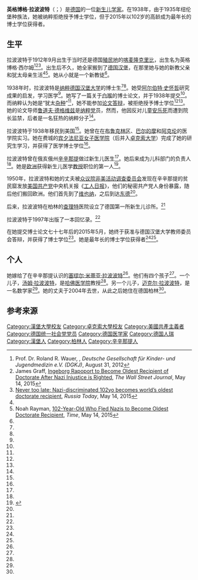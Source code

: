 {{Infobox person 
| name = 英格博格·拉波波特<br/>Ingeborg Rapoport
| image = Ingeborg_Rapoport.jpg
| image_size = 200px
| caption = 
| birth_name = 英格博格·西尔姆（Ingeborg Syllm）
| birth_date = {{birth date|1912|9|2|df=y}}
| birth_place = [[德屬喀麥隆|德屬喀麥隆]][[克里比|克里比]]
| death_date = {{death date and age|2017|3|23|1912|9|2|df=y}} 
| death_place = {{GER}}[[柏林|柏林]]
| death_cause = 
| resting_place = 
| resting_place_coordinates = 
| residence = 
| nationality = {{GER}}
| other_names = 
| known_for = 
| education = 
| alma mater = [[汉堡大学|汉堡大学]]<br/>[[宾夕法尼亚女子医学院|宾夕法尼亚女子医学院]]
| employer = 
| occupation = 新生儿学家
| title = 医学博士
| salary = 
| networth = 
| term = 
| predecessor = 
| successor = 
| party ={{SED}}<ref name="Einhorn">Barbara Einhorn, ''"Heimkehren" nach Ostdeutschland'', p. 59, 2000</ref>
| boards = 
| religion = 
| spouse = [[塞缪尔·米蒂亚·拉波波特|塞缪尔·米蒂亚·拉波波特]]
| children = 4
| parents = 
| relatives =  
| box_width = 
}}
'''英格博格·拉波波特'''（{{lang-de|Ingeborg Rapoport}}；{{bd|1912年|9月2日|2017年|3月23日|catIdx=Rapoport}}）是[[德国|德国]]的一位[[新生儿学|新生儿学家]]。在1938年，由于1935年纽伦堡种族法，她被纳粹拒绝授予博士学位，但于2015年以102岁的高龄成为最年长的博士学位获得者。

==生平==
拉波波特于1912年9月出生于当时还是德国[[殖民地|殖民地]]的[[喀麦隆|喀麦隆]][[克里比|克里比]]，出生名为英格博格·西尔姆<ref name="dgkj">Prof. Dr. Roland R. Wauer, {{cite web |url=http://www.dgkj.de/ueber_uns/personalia/meldung/meldungsdetail/ingeborg_rapoport_zum_100_geburtstag/ |title=存档副本 |accessdate=2015年5月25日 |deadurl=yes |archiveurl=https://web.archive.org/web/20150525162910/http://www.dgkj.de/ueber_uns/personalia/meldung/meldungsdetail/ingeborg_rapoport_zum_100_geburtstag/ |archivedate=2015年5月25日 |df= }}, ''Deutsche Gesellschaft für Kinder- und Jugendmedizin e.V. (DGKJ)'', August 31, 2012</ref><ref name="wsj">James Graff, [http://www.wsj.com/articles/from-nazi-germany-a-tale-of-redemption-1431576062 Ingeborg Rapoport to Become Oldest Recipient of Doctorate After Nazi Injustice is Righted], ''The Wall Street Journal'', May 14, 2015</ref><ref name="rt">[http://rt.com/news/258617-woman-oldest-doctorate-nazi/ Never too late: Nazi-discriminated 102yo becomes world’s oldest doctorate recipient], ''Russia Today'', May 14, 2015</ref>。出生后不久，她全家搬到了[[德国|德国]][[汉堡|汉堡]]，在那里她与她的新教父亲和犹太母亲生活<ref name="wsj"/><ref name="time">Noah Rayman, [http://time.com/3858703/102-doctorate-nazi/ 102-Year-Old Who Fled Nazis to Become Oldest Doctorate Recipient], ''Time'', May 14, 2015</ref>。她从小就是一个新教徒<ref name="wsj"/>。

1938年时，拉波波特是[[纳粹德国|纳粹德国]][[汉堡大学|汉堡大学]]的博士生<ref name="wsj"/><ref name="rt"/>。她受[[阿尔伯特·史怀哲|阿尔伯特·史怀哲]]研究成果的启发，学习医学<ref name="wsj"/>。她写了一篇关于[[白喉|白喉]]的博士论文，并于1938年提交<ref name="wsj"/>。而纳粹认为她是“犹太[[Mischling|杂种]]”<ref name="rt"/>，她不能参加[[论文答辩|论文答辩]]，被拒绝授予博士学位<ref name="wsj"/><ref name="time"/>。她的论文导师[[鲁道夫·德格维兹|鲁道夫·德格维兹]]是[[纳粹党|纳粹党]]员，然而，他因反对儿童[[安乐死|安乐死]]而遭到院长监禁，后者是一名狂热的纳粹分子<ref name="wsj"/>。

拉波波特于1938年移民到美国<ref name="time"/>。她曾在在[[布鲁克林区|布鲁克林区]]、[[巴尔的摩|巴尔的摩]]和[[阿克伦_(俄亥俄州)|阿克伦]]的医学院实习。她在费城的[[宾夕法尼亚女子医学院|宾夕法尼亚女子医学院]]（后并入[[卓克索大学|卓克索大学]]）完成了她的研究生学习，并获得了医学博士学位<ref name="wsj"/>。

拉波波特曾在俄亥俄州[[辛辛那提|辛辛那提]]做过新生儿医生<ref name="wsj"/>。她后来成为儿科部门的负责人<ref name="wsj"/>。她是[[欧洲|欧洲]]获得新生儿医学[[全职教授|教授]]职位的第一人<ref name="BBC - 102, gets PhD">{{cite web|last1=McGuinness|first1=Damien|title=Germany's oldest student, 102, gets PhD denied by Nazis|url=http://www.bbc.co.uk/news/world-europe-33048927|website=BBC News|publisher=BBC|accessdate=9 June 2015|date=9 June 2015}}</ref>。

1950年，拉波波特和她的丈夫被[[众议院非美活动调查委员会|众议院非美活动调查委员会]]发现在辛辛那提的贫民窟发放[[美国共产党|美国共产党]]中央机关报《[[工人日报_(美国)|工人日报]]》，他们的秘密共产党人身份暴露，随后他们搬回欧洲。他们首先到了[[维也纳|维也纳]]，之后到达[[东德|东德]]<ref name="wsj"/>。

后来，拉波波特在柏林的[[查理特|查理特]]医院设立了德国第一所新生儿诊所。<ref name="wsj"/>

拉波波特于1997年出版了一本回忆录。<ref name="wsj"/>

在她提交博士论文七十七年后的2015年5月，她终于获准与德国汉堡大学教师委员会答辩，并获得了博士学位<ref name="wsj"/>。她是最年长的博士学位获得者<ref name="wsj"/><ref name="rt"/>。

== 个人 ==
她嫁给了在辛辛那提认识的[[塞缪尔·米蒂亚·拉波波特|塞缪尔·米蒂亚·拉波波特]]<ref name="wsj"/>。他们有四个孩子<ref name="wsj"/>。一个儿子，[[汤姆·拉波波特|汤姆·拉波波特]]，是[[哈佛医学院|哈佛医学院]]教授<ref name="wsj"/>。另一个儿子，[[迈克尔·拉波波特|迈克尔·拉波波特]]，是一名数学家<ref name="wsj"/>。她的丈夫于2004年去世，从此之后她住在德国柏林<ref name="wsj"/>。

== 参考来源 ==
{{Reflist}}

{{Authority control}}

{{DEFAULTSORT:Rapoport, Ingeborg}}
[[Category:漢堡大學校友|Category:漢堡大學校友]]
[[Category:卓克索大學校友|Category:卓克索大學校友]]
[[Category:美國共產主義者|Category:美國共產主義者]]
[[Category:德国统一社会党党员|Category:德国统一社会党党员]]
[[Category:德国医学家|Category:德国医学家]]
[[Category:德国人瑞|Category:德国人瑞]]
[[Category:漢堡人|Category:漢堡人]]
[[Category:柏林人|Category:柏林人]]
[[Category:辛辛那提人|Category:辛辛那提人]]